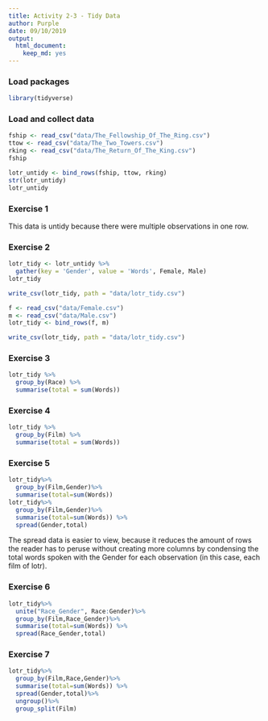 ```yaml
---
title: Activity 2-3 - Tidy Data
author: Purple
date: 09/10/2019
output: 
  html_document: 
    keep_md: yes
---
```


### Load packages

```r
library(tidyverse)
```

### Load and collect data

```r
fship <- read_csv("data/The_Fellowship_Of_The_Ring.csv")
ttow <- read_csv("data/The_Two_Towers.csv")
rking <- read_csv("data/The_Return_Of_The_King.csv")
fship
```

```r
lotr_untidy <- bind_rows(fship, ttow, rking)
str(lotr_untidy)
lotr_untidy
```

### Exercise 1

This data is untidy because there were multiple observations in one row.

### Exercise 2
```r
lotr_tidy <- lotr_untidy %>% 
  gather(key = 'Gender', value = 'Words', Female, Male)
lotr_tidy

write_csv(lotr_tidy, path = "data/lotr_tidy.csv")
```

```r
f <- read_csv("data/Female.csv")
m <- read_csv("data/Male.csv")
lotr_tidy <- bind_rows(f, m)

write_csv(lotr_tidy, path = "data/lotr_tidy.csv")
```

### Exercise 3

``` r
lotr_tidy %>%
  group_by(Race) %>%
  summarise(total = sum(Words))
```

### Exercise 4

``` r
lotr_tidy %>%
  group_by(Film) %>%
  summarise(total = sum(Words))
```

### Exercise 5

```r
lotr_tidy%>%
  group_by(Film,Gender)%>%
  summarise(total=sum(Words))
lotr_tidy%>%
  group_by(Film,Gender)%>%
  summarise(total=sum(Words)) %>%
  spread(Gender,total)
```
The spread data is easier to view, because it reduces the amount of rows the reader has to peruse without creating more columns by condensing the total words spoken with the Gender for each observation (in this case, each film of lotr). 


### Exercise 6

```r
lotr_tidy%>%
  unite("Race_Gender", Race:Gender)%>%
  group_by(Film,Race_Gender)%>%
  summarise(total=sum(Words)) %>%
  spread(Race_Gender,total)
```

### Exercise 7

```r
lotr_tidy%>%
  group_by(Film,Race,Gender)%>%
  summarise(total=sum(Words)) %>%
  spread(Gender,total)%>%
  ungroup()%>%
  group_split(Film)
```


